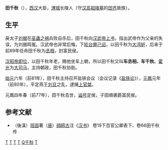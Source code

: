 '''田千秋'''（{{bd|前2世纪|?|前77年||catIdx=T}}），[[西汉|西汉]]大臣，[[渭城|渭城]]长陵人（守[[汉高祖|汉高祖]][[漢長陵|陵墓]]的[[田齐|田齐]]故族）。

==生平==
戾太子[[刘据|刘据]]在[[巫蛊之祸|巫蛊之祸]]兵败自杀后，田千秋向[[汉武帝|汉武帝]][[上书|上书]]，指出武帝作为父亲的失误，为刘据鸣冤。汉武帝也非常后悔，下[[轮台罪己诏|轮台罪己诏]]，以田千秋为[[大鸿胪|大鸿胪]]，后来于前89年任命田千秋为[[丞相|丞相]]，封富民侯。

[[汉昭帝|汉昭帝]][[即位|即位]]，以田千秋年老，赐他坐车上朝，所以田千秋又叫'''车丞相、车千秋'''。[[霍光|霍光]]为[[大司马|大司马]]，主持朝政，田千秋协助。

[[始元_(西汉)|始元]]六年（前81年），田千秋主持召开盐铁会议（会议记录《[[盐铁论|盐铁论]]》），[[元鳳|元鳳]]元年（前80年），平定燕王[[刘旦|刘旦]]之乱，逮捕[[上官桀|上官桀]]。

元鳳四年春（前77年），田千秋去世，[[谥号|谥号]]定侯，子田順袭爵富民侯。

==参考文献==
*（後漢）[[班固|班固]]著（[[唐|唐]]）[[顔師古|顔師古]]注《[[汉书|汉书]]》 卷19下百官公卿表下、卷66田千秋传

{{start box}}
{{s-before|[[劉屈氂|劉屈氂]]}}
{{s-title|[[西汉|西汉]][[丞相|丞相]]<br>第二十一任<br>前89年—前77年}}
{{s-after|[[王訢|王訢]]}}
{{s-none|无|[[汉武帝|汉武帝]]封之}}
{{s-title|[[西汉|西汉]][[富民侯|富民侯]]<br>第一任<br>前89年—前77年}}
{{s-after|子[[田順|田順]]}}
{{end box}}

{{西汉丞相}}
[[Category:西汉丞相|T]]
[[Category:西汉大鴻臚|T]]
[[Category:西汉列侯|T]]
[[Category:咸阳人|T]]
[[Category:田姓|Q千秋]]
[[Category:諡定|T]]